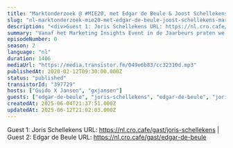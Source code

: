 ```yaml
---
title: "Marktonderzoek @ #MIE20, met Edgar de Beule & Joost Schellekens (Markteffect)"
slug: "nl-marktonderzoek-mie20-met-edgar-de-beule-joost-schellekens-markteffect"
description: "<div>Guest 1: Joris Schellekens URL: https://nl.cro.cafe/gast/joris-schellekens | Guest 2: Edgar de Beule URL: https://nl.cro.cafe/gast/edgar-de-beule&nbsp;</div>"
summary: "Vanaf het Marketing Insights Event in de Jaarbeurs praten we met sponsor en marktonderzoeksbureau Markteffect: Edgar de Beule (CEO) en Joris Schellekens (Algemeen directeur) schoven aan bij de podcast booth om te praten over de laatste nieuwtjes rondom hun bedrijf."
episodeNumber: 0
season: 2
language: "nl"
duration: 1406
mediaUrl: "https://media.transistor.fm/049e6b83/cc32310d.mp3"
publishedAt: 2020-02-12T09:30:00.000Z
status: "published"
transistorId: "397729"
hosts: ["Guido X Jansen", "gxjansen"]
guests: ["edgar-de-beule", "joris-schellekens", "edgar-de-beule", "joris-schellekens"]
createdAt: 2025-06-04T21:37:51.000Z
updatedAt: 2025-06-12T21:02:03.000Z
---
```


Guest 1: Joris Schellekens URL: https://nl.cro.cafe/gast/joris-schellekens | Guest 2: Edgar de Beule URL: https://nl.cro.cafe/gast/edgar-de-beule&nbsp;
